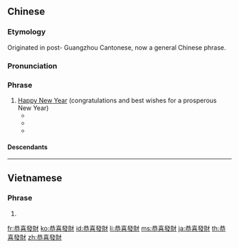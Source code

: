 {{also|恭喜发财}}
==Chinese==
{{zh-forms|s=恭喜发财|type=22|to congratulate, respectfully wishing one joy|to become rich, to make money|lit=congratulations for becoming rich}}
{{was fwotd|2013|February|10|lang=zh}}

===Etymology===
Originated in post-{{w|Opium War}} Guangzhou Cantonese, now a general Chinese phrase.

===Pronunciation===
{{zh-pron
|m=gōngxǐ fācái
|c=gung1 hei2 faat3 coi4
|h=pfs=kiûng-hí fat-chhòi
|mn=kiong-hí hoat-châi
|w=1kun xi+4faq+3ze
|cat=ph
}}

===Phrase===
{{zh-phrase}}

# [[Happy New Year]] (congratulations and best wishes for a prosperous New Year)
#* {{zh-x|恭喜發財，紅包 拿 來！|(''a cheeky request for a red packet of lucky money'')}}
#* {{zh-x|恭喜發財，利{lai6}市{si6} 𢭃{dau6} 來！|(''a cheeky request for a red packet of lucky money'')|C-GZ}}
#* {{zh-x|他 喜歡 於 大年 初 一 打 電話 給 一 家 酒樓，因為 他 明 知道 接 電話 的 小姐 拿 起 聽筒 後 說 的 第 一 句 話 必 是「恭喜發財」，@^周 @^石 先生 連忙 回應「多謝 多謝」，然後 馬上 收線；純粹 為 了 取 個 好 意頭，不 為 幫襯。|He liked to call a restaurant on every New Year's Day (of the lunar calendar), as he knew clearly the lady there answering the phone would inevitably greet him with "'''Kung Hei Fat Choi'''". Upon hearing this he (Zhou Shi) would promptly reply by saying "Thank you, thank you" and then just hang up. His reason for doing this was just to get an auspicious start of the new year, not an act of patronisation."|ref=馬家輝，《[http://books.google.com.au/books?id=sM-84rZTd5gC&pg=PA62&dq=恭喜發財 我們──關於這個時代的一些喜悅與憂傷]》 (Ma Jiahui, "''Us - Some Happiness and Sadness about This Era''")}}

====Descendants====
{{CJKV||||cung hỉ phát tài}}

----

==Vietnamese==
{{vi-hantutab|恭|喜|發|財}}

===Phrase===
{{head|vi|phrase|sc=Hani}}

# {{han tu form of|cung hỉ phát tài|May you have a prosperous New Year!}}

[[fr:恭喜發財]]
[[ko:恭喜發財]]
[[id:恭喜發財]]
[[li:恭喜發財]]
[[ms:恭喜發財]]
[[ja:恭喜發財]]
[[th:恭喜發財]]
[[zh:恭喜發財]]